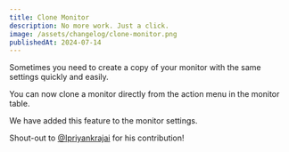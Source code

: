 ```yaml
---
title: Clone Monitor
description: No more work. Just a click.
image: /assets/changelog/clone-monitor.png
publishedAt: 2024-07-14
---
```

Sometimes you need to create a copy of your monitor with the same settings quickly and easily.

You can now clone a monitor directly from the action menu in the monitor table.

We have added this feature to the monitor settings.

Shout-out to [@Ipriyankrajai](https://x.com/Ipriyankrajai) for his contribution!
